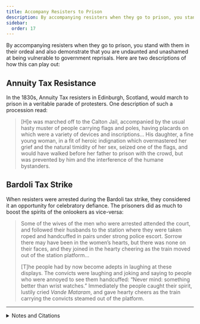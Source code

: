 ```yaml
---
title: Accompany Resisters to Prison
description: By accompanying resisters when they go to prison, you stand with them in their ordeal and also demonstrate that you are undaunted.
sidebar:
  order: 17
---
```


By accompanying resisters when they go to prison, you stand with them in their ordeal and also demonstrate that you are undaunted and unashamed at being vulnerable to government reprisals.
Here are two descriptions of how this can play out:

## <Badge text="Example" size="medium" /> Annuity Tax Resistance

In the 1830s, Annuity Tax resisters in Edinburgh, Scotland, would march to prison in a veritable parade of protesters.
One description of such a procession read:

> [H]e was marched off to the Calton Jail, accompanied by the usual hasty muster of people carrying flags and poles, having placards on which were a variety of devices and inscriptions…
> His daughter, a fine young woman, in a fit of heroic indignation which overmastered her grief and the natural timidity of her sex, seized one of the flags, and would have walked before her father to prison with the crowd, but was prevented by him and the interference of the humane bystanders.

## <Badge text="Example" size="medium" /> Bardoli Tax Strike

When resisters were arrested during the Bardoli tax strike, they considered it an opportunity for celebratory defiance.
The prisoners did as much to boost the spirits of the onlookers as vice-versa:

> Some of the wives of the men who were arrested attended the court, and followed their husbands to the station where they were taken roped and handcuffed in pairs under strong police escort.
> Sorrow there may have been in the women’s hearts, but there was none on their faces, and they joined in the hearty cheering as the train moved out of the station platform…
>
> [T]he people had by now become adepts in laughing at these displays.
> The convicts were laughing and joking and saying to people who were annoyed to see them handcuffed:
> “Never mind: something better than wrist watches.”
> Immediately the people caught their spirit, lustily cried <i lang="bn">Vande Mataram</i>, and gave hearty cheers as the train carrying the convicts steamed out of the platform.

---

<details>
<summary>Notes and Citations</summary>

* “Imprisonment of a Baptist” <i>Tate’s Edinburgh Magazine</i>, #XVIII, September 1833, p. 802.
* Desai, Mahadev <i>The Story of Bardoli</i> (1929) [pp. 211–12](https://archive.org/details/in.ernet.dli.2015.122169/page/n227/mode/2up)

</details>
